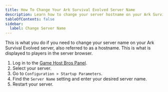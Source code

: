 ---
title: How To Change Your Ark Survival Evolved Server Name
description: Learn how to change your server hostname on your Ark Survival Evolved server.
tableOfContents: false
sidebar:
  label: Change Server Name
---

This is what you do if you need to change your server name on your Ark Survival Evolved server, also referred to as a hostname. This is what is displayed to players in the server browser.

1. Log in to the [Game Host Bros Panel](https://panel.gamehostbros.com/).
2. Select your server.
3. Go to `Configuration > Startup Parameters`.
4. Find the `Server Name` setting and enter your desired server name.
5. Restart your server.
